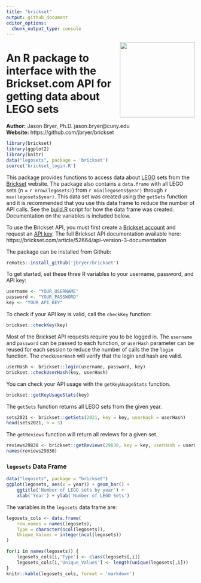 ```yaml
---
title: "brickset"
output: github_document
editor_options: 
  chunk_output_type: console
---
```


<a href='https://github.com/jbryer/brickset'><img src='brickset.png' align="right" height="200" /></a>

# An R package to interface with the Brickset.com API for getting data about LEGO sets

**Author:** Jason Bryer, Ph.D. jason.bryer@cuny.edu  
**Website:** https://github.com/jbryer/brickset

```r
library(brickset)
library(ggplot2)
library(knitr)
data("legosets", package = 'brickset')
source('brickset_login.R')
```

This package provides functions to access data about [LEGO](https://lego.com) sets from the [Brickset](https://brickset.com) website. The package also contains a `data.frame` with all LEGO sets (n = `r nrow(legosets)`) from `r min(legosets$year)` through `r max(legosets$year)`. This data set was created using the `getSets` function and it is recommended that you use this data frame to reduce the number of API calls. See the [build.R](build.R) script for how the data frame was created. Documentation on the variables is included below.

To use the Brickset API, you must first create a [Brickset account](https://brickset.com/signup) and request an [API key](http://brickset.com/tools/webservices/requestkey). The full Brickset API documentation available here: https://brickset.com/article/52664/api-version-3-documentation

The package can be installed from Github:

```r
remotes::install_github('jbryer/brickset')
```

To get started, set these three R variables to your username, password, and API key:

```r
username <- "YOUR_USERNAME"
password <- "YOUR_PASSWORD"
key <- "YOUR_API_KEY"
```

To check if your API key is valid, call the `checkKey` function:

```r
brickset::checkKey(key)
```

Most of the Brickset API requests require you to be logged in. The `username` and `password` can be passed to each function, or `userHash` parameter can be reused for each session to reduce the number of calls the the `login` function. The `checkUserHash` will verify that the login and hash are valid.

```r
userHash <- brickset::login(username, password, key)
brickset::checkUserHash(key, userHash)
```

You can check your API usage with the `getKeyUsageStats` function.

```r
brickset::getKeyUsageStats(key)
```

The `getSets` function returns all LEGO sets from the given year.

```r
sets2021 <- brickset::getSets(2021, key = key, userHash = userHash)
head(sets2021, n = 3)
```

The `getReviews` function will return all reviews for a given set.

```r
reviews29830 <- brickset::getReviews(29830, key = key, userHash = userHash)
names(reviews29830)
```

### `legosets` Data Frame

```r
data("legosets", package = "brickset")
ggplot(legosets, aes(x = year)) + geom_bar() +
	ggtitle('Number of LEGO sets by year') +
	xlab('Year') + ylab('Number of LEGO Sets')
```

The variables in the `legosets` data frame are:

```r
legosets_cols <- data.frame(
	row.names = names(legosets),
	Type = character(ncol(legosets)),
	Unique_Values = integer(ncol(legosets))
)

for(i in names(legosets)) {
	legosets_cols[i,'Type'] <- class(legosets[,i])
	legosets_cols[i,'Unique_Values'] <- length(unique(legosets[,i]))
}
knitr::kable(legosets_cols, format = 'markdown')
```
